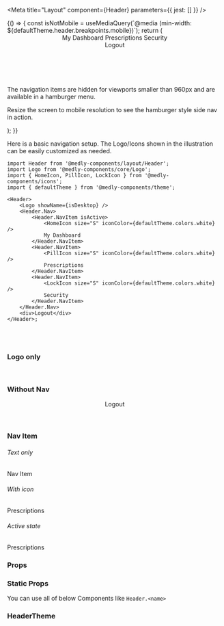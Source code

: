 
<Meta title="Layout" component={Header} parameters={{ jest: [] }} />

<Preview mdxSource="">
    <Story name="Header">
        {() => {
            const isNotMobile = useMediaQuery(`@media (min-width: ${defaultTheme.header.breakpoints.mobile})`);
            return (
                <div style={{ overflow: 'hidden', height: '400px' }}>
                    <Header>
                        <Logo showName={isNotMobile} />
                        <Header.Nav>
                            <Header.NavItem isActive>
                                <HomeIcon size="S" iconColor={defaultTheme.colors.white} />
                                My Dashboard
                            </Header.NavItem>
                            <Header.NavItem>
                                <PillIcon size="S" iconColor={defaultTheme.colors.white} />
                                Prescriptions
                            </Header.NavItem>
                            <Header.NavItem>
                                <LockIcon size="S" iconColor={defaultTheme.colors.white} />
                                Security
                            </Header.NavItem>
                        </Header.Nav>
                        <div>Logout</div>
                    </Header>
                    <br />
                    <p>The navigation items are hidden for viewports smaller than 960px and are available in a hamburger menu.</p>
                    <p>Resize the screen to mobile resolution to see the hamburger style side nav in action.</p>
                </div>
            );
        }}
    </Story>
</Preview>

Here is a basic navigation setup. The Logo/Icons shown in the illustration can be easily customized as needed.

```tsx
import Header from '@medly-components/layout/Header';
import Logo from '@medly-components/core/Logo';
import { HomeIcon, PillIcon, LockIcon } from '@medly-components/icons';
import { defaultTheme } from '@medly-components/theme';

<Header>
    <Logo showName={isDesktop} />
    <Header.Nav>
        <Header.NavItem isActive>
            <HomeIcon size="S" iconColor={defaultTheme.colors.white} />
            My Dashboard
        </Header.NavItem>
        <Header.NavItem>
            <PillIcon size="S" iconColor={defaultTheme.colors.white} />
            Prescriptions
        </Header.NavItem>
        <Header.NavItem>
            <LockIcon size="S" iconColor={defaultTheme.colors.white} />
            Security
        </Header.NavItem>
    </Header.Nav>
    <div>Logout</div>
</Header>;
```

<br />
<br />

### Logo only

<Preview>
    <Header withNav={false}>
        <Logo showName />
    </Header>
</Preview>

### Without Nav

<Preview>
    <Header withNav={false}>
        <Logo showName />
        <div>Logout</div>
    </Header>
</Preview>

### Nav Item

<Preview withToolbar>
    <div>
        <h6>Text only</h6>
        <Header.NavItem>Nav Item</Header.NavItem>
    </div>
    <div>
        <h6>With icon</h6>
        <Header.NavItem>
            <PillIcon size="S" iconColor={defaultTheme.colors.white} />
            Prescriptions
        </Header.NavItem>
    </div>
    <div>
        <h6>Active state</h6>
        <Header.NavItem isActive>
            <PillIcon size="S" iconColor={defaultTheme.colors.white} />
            Prescriptions
        </Header.NavItem>
    </div>
</Preview>

### Props

<Props of={Header} />

### Static Props

You can use all of below Components like `Header.<name>`

<Props of={stories.StaticProps} />

### HeaderTheme

<Props of={stories.Theme} />
